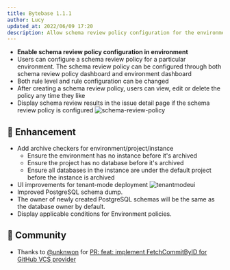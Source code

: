 ```yaml
---
title: Bytebase 1.1.1
author: Lucy
updated_at: 2022/06/09 17:20
description: Allow schema review policy configuration for the environment. Add archive checkers for environment/project/instance. UI improvements for tenant-mode deployment. Improved PostgreSQL schema dump. The owner of newly created PostgreSQL schemas is the database owner by default. Display applicable conditions for Environment policies.
---
```



- **Enable schema review policy configuration in environment**
- Users can configure a schema review policy for a particular environment. The schema review policy can be configured through both schema review policy dashboard and environment dashboard
- Both rule level and rule configuration can be changed
- After creating a schema review policy, users can view, edit or delete the policy any time they like
- Display schema review results in the issue detail page if the schema review policy is configured
  ![schema-review-policy](/content/changelog/1.1.1/schema-review-policy-check.webp)

## 🎄 Enhancement

- Add archive checkers for environment/project/instance
  - Ensure the environment has no instance before it's archived
  - Ensure the project has no database before it's archived
  - Ensure all databases in the instance are under the default project before the instance is archived
- UI improvements for tenant-mode deployment
  ![tenantmodeui](/content/changelog/1.1.1/tenant-mode-ui-improvement.webp)
- Improved PostgreSQL schema dump.
- The owner of newly created PostgreSQL schemas will be the same as the database owner by default.
- Display applicable conditions for Environment policies.

## 🎠 Community

- Thanks to [@unknwon](https://github.com/unknwon) for [PR: feat: implement FetchCommitByID for GitHub VCS provider](https://github.com/bytebase/bytebase/pull/1417)

<InstallUpgrade />
